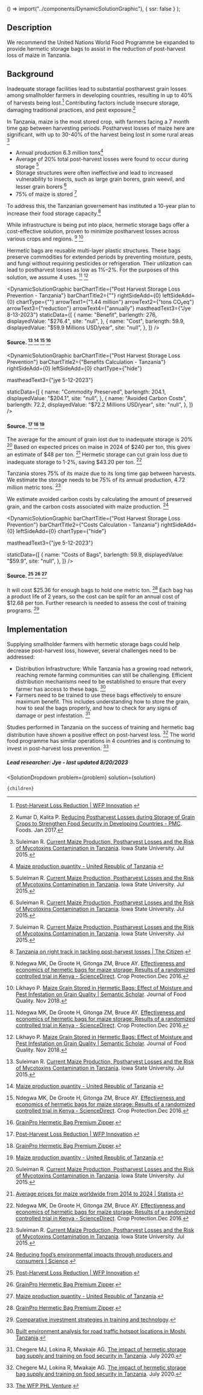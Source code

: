 
  () => import("../components/DynamicSolutionGraphic"),
  { ssr: false }
);


## Description

We recommend the United Nations World Food Programme be expanded to provide hermetic storage bags to assist in the reduction of post-harvest loss of maize in Tanzania.

## Background

Inadequate storage facilities lead to substantial postharvest grain losses among smallholder farmers in developing countries, resulting in up to 40% of harvests being lost.[^"2"] Contributing factors include insecure storage, damaging traditional practices, and pest exposure.[^"1"] 

In Tanzania, maize is the most stored crop, with farmers facing a 7 month time gap between harvesting periods. Postharvest losses of maize here are significant, with up to 30-40% of the harvest being lost in some rural areas [^"3"]

- Annual production 6.3 million tons[^"6"]
- Average of 20% total post-harvest losses were found to occur during storage [^"3"]
- Storage structures were often ineffective and lead to increased vulnerability to insects, such as large grain borers, grain weevil, and lesser grain borers [^"3"]
- 75% of maize is stored [^"3"]

To address this, the Tanzanian governement has instituted a 10-year plan to increase their food storage capacity.[^"5"]

While infrastructure is being put into place, hermetic storage bags offer a cost-effective solution, proven to minimize postharvest losses across various crops and regions. [^"7"] [^"10"]


Hermetic bags are reusable multi-layer plastic structures. These bags preserve commodities for extended periods by preventing moisture, pests, and fungi without requiring pesticides or refrigeration. Their utilization can lead to postharvest losses as low as 1%–2%. For the purposes of this solution, we assume 4 uses. [^"7"] [^"10"]


<DynamicSolutionGraphic
  barChartTitle={"Post Harvest Storage Loss Prevention - Tanzania"}
  barChartTitle2={""}
  rightSideAdd={0}
  leftSideAdd={0}
  chartType={""}
  arrowText1={"1.44 million"}
  arrowText2={"tons CO₂eq"}
  arrowText3={"reduction"}
  arrowText4={"annually"}
  mastheadText3={"Jye 8-13-2023"}
 staticData={[
    {
     name: "Benefit",
      barlength: 276,
      displayedValue: "$276.4",
      site: "null",
    },
        {
      name: "Cost",
      barlength: 59.9,
      displayedValue: "$59.9 Millions USD/year",
      site: "null",
    },
  ]}
/>

#### Source. [^"3"] [^"6"] [^"7"] [^"8"]



<DynamicSolutionGraphic
  barChartTitle={"Post Harvest Storage Loss Prevention"}
  barChartTitle2={"Benefits Calculation - Tanzania"}
  rightSideAdd={0}
  leftSideAdd={0}
  chartType={"hide"}

  mastheadText3={"jye 5-12-2023"}
  
  
  staticData={[
    {
      name: "Commodity Preserved",
      barlength: 204.1,
      displayedValue: "$204.1",
      site: "null",
    },
    {
      name: "Avoided Carbon Costs",
      barlength: 72.2,
      displayedValue: "$72.2 Millions USD/year",
      site: "null",
    },
  ]}
/>

#### Source. [^"2"] [^"8"] [^"6"]

The average for the amount of grain lost due to inadequate storage is 20% [^"3"] Based on expected prices on maise in 2024 of $240 per ton, this gives an estimate of $48 per ton.  [^"11"] Hermetic storage can cut grain loss due to inadequate storage to 1-2%, saving $43.20 per ton. [^"7"] 

Tanzania stores 75% of its maize due to its long time gap between harvests. We estimate the storage needs to be 75% of its annual production, 4.72 million metric tons.  [^"3"]

We estimate avoided carbon costs by calculating the amount of preserved grain, and the carbon costs associated with maize production. [^"12"]


<DynamicSolutionGraphic
  barChartTitle={"Post Harvest Storage Loss Prevention"}
  barChartTitle2={"Costs Calculation - Tanzania"}
  rightSideAdd={0}
  leftSideAdd={0}
  chartType={"hide"}

  mastheadText3={"jye 5-12-2023"}
  
  
  staticData={[
    {
      name: "Costs of Bags",
      barlength: 59.9,
      displayedValue: "$59.9",
      site: "null",
    },
  ]}
/>

#### Source. [^"2"] [^"8"] [^"6"]

It will cost $25.36 for enough bags to hold one metric ton. [^"8"] Each bag has a product life of 2 years, so the cost can be split for an annual cost of $12.68 per ton. Further research is needed to assess the cost of training programs. [^"15"]

## Implementation

Supplying smallholder farmers with hermetic storage bags could help decrease post-harvest loss, however, several challenges need to be addressed:

- Distribution Infrastructure: While Tanzania has a growing road network, reaching remote farming communities can still be challenging. Efficient distribution mechanisms need to be established to ensure that every farmer has access to these bags. [^"9"]
- Farmers need to be trained to use these bags effectively to ensure maximum benefit. This includes understanding how to store the grain, how to seal the bags properly, and how to check for any signs of damage or pest infestation. [^"13"]

Studies performed in Tanzania on the success of training and hermetic bag distribution have shown a positive effect on post-harvest loss.  [^"13"] The world food programme has similar operations in 4 countries and is continuing to invest in post-harvest loss prevention. [^"14"]


##### Lead researcher: Jye - last updated 8/20/2023

[^"1"]: Kumar D, Kalita P. [Reducing Postharvest Losses during Storage of Grain Crops to Strengthen Food Security in Developing Countries - PMC](https://www.ncbi.nlm.nih.gov/pmc/articles/PMC5296677/). Foods. Jan 2017.
[^"2"]:  [Post-Harvest Loss Reduction | WFP Innovation](https://innovation.wfp.org/project/post-harvest-loss-prevention). 
[^"3"]: Suleiman R. [Current Maize Production, Postharvest Losses and the Risk of Mycotoxins Contamination in Tanzania](https://dr.lib.iastate.edu/entities/publication/88da37e2-d648-49fc-880f-0083fdf324b2). Iowa State University. Jul 2015.
[^"4"]: Abass AB, Ndunguru G, Mamiro P, Alenkhe B, Mlingi N, Bekunda M. [Post-harvest food losses in a maize-based farming system of semi-arid savannah area of Tanzania - ScienceDirect](https://www.sciencedirect.com/science/article/pii/S0022474X1300101X#fig3). Journal of Stored Products Research.Apr 2014.
[^"5"]:  [Tanzania on right track in tackling post-harvest losses | The Citizen](https://www.thecitizen.co.tz/tanzania/news/business/tanzania-on-right-track-in-tackling-post-harvest-losses-3777128). 
[^"6"]:  [Maize production quantity - United Republic of Tanzania](https://knoema.com/atlas/United-Republic-of-Tanzania/topics/Agriculture/Crops-Production-Quantity-tonnes/Maize-production). 
[^"7"]: Ndegwa MK, De Groote H, Gitonga ZM, Bruce AY. [Effectiveness and economics of hermetic bags for maize storage: Results of a randomized controlled trial in Kenya - ScienceDirect](http://dx.doi.org/10.1016/j.cropro.2016.08.007).  Crop Protection.Dec 2016.
[^"8"]:  [GrainPro Hermetic Bag Premium Zipper](https://www.grainpro.com/grainpro-bag-premium-zipper). 
[^"9"]:  [Built environment analysis for road traffic hotspot locations in Moshi, Tanzania](https://pubmed.ncbi.nlm.nih.gov/29415609/). 
[^"10"]: Likhayo P. [Maize Grain Stored in Hermetic Bags: Effect of Moisture and Pest Infestation on Grain Quality | Semantic Scholar](https://www.semanticscholar.org/paper/Maize-Grain-Stored-in-Hermetic-Bags%3A-Effect-of-and-Likhayo-Bruce/8e6fdf1df956946d3d565a84900e36c608cc8fba). Journal of Food Quality. Nov 2018.
[^"11"]:  [Average prices for maize worldwide from 2014 to 2024 | Statista](https://www.statista.com/statistics/675820/average-prices-maize-worldwide/). 
[^"12"]:  [Reducing food’s environmental impacts through producers and consumers | Science](https://www.science.org/doi/10.1126/science.aaq0216). 
[^"13"]: Chegere MJ, Lokina R, Mwakaje AG. [The impact of hermetic storage bag supply and training on food security in Tanzania](https://link.springer.com/article/10.1007/s12571-020-01052-9). July 2020.
[^"14"]:  [The WFP PHL Venture](https://innovation.wfp.org/project/wfp-phl-venture). 
[^"15"]:  [Comparative investment strategies in training and technology](https://www.semanticscholar.org/paper/Comparative-investment-strategies-in-training-and-Starr/85e839f1c7b8b47556403b0ed6b2a7c133246760). 

  <SolutionDropdown 
    problem={problem} 
    solution={solution}
  >
    {children}
  </SolutionDropdown>

